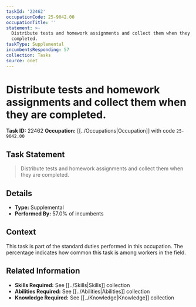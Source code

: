 ```yaml
---
taskId: '22462'
occupationCode: 25-9042.00
occupationTitle: ''
statement: >-
  Distribute tests and homework assignments and collect them when they are
  completed.
taskType: Supplemental
incumbentsResponding: 57
collection: Tasks
source: onet
---
```

# Distribute tests and homework assignments and collect them when they are completed.

**Task ID:** 22462
**Occupation:** [[../Occupations|Occupation]] with code `25-9042.00`

## Task Statement

> Distribute tests and homework assignments and collect them when they are completed.

## Details

- **Type:** Supplemental
- **Performed By:** 57.0% of incumbents

## Context

This task is part of the standard duties performed in this occupation. The percentage indicates how common this task is among workers in the field.

## Related Information

- **Skills Required:** See [[../Skills|Skills]] collection
- **Abilities Required:** See [[../Abilities|Abilities]] collection
- **Knowledge Required:** See [[../Knowledge|Knowledge]] collection
